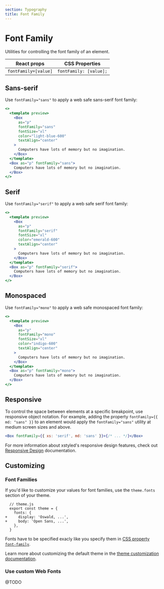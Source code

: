 ```yaml
---
section: Typography
title: Font Family
---
```


# Font Family

Utilities for controlling the font family of an element.

| React props          | CSS Properties         |
| -------------------- | ---------------------- |
| `fontFamily=[value]` | `fontFamily: [value];` |

## Sans-serif

Use `fontFamily="sans"` to apply a web safe sans-serif font family:

```jsx preview
<>
  <template preview>
    <Box
      as="p"
      fontFamily="sans"
      fontSize="xl"
      color="light-blue-600"
      textAlign="center"
    >
      Computers have lots of memory but no imagination.
    </Box>
  </template>
  <Box as="p" fontFamily="sans">
    Computers have lots of memory but no imagination.
  </Box>
</>
```

## Serif

Use `fontFamily="serif"` to apply a web safe serif font family:

```jsx preview
<>
  <template preview>
    <Box
      as="p"
      fontFamily="serif"
      fontSize="xl"
      color="emerald-600"
      textAlign="center"
    >
      Computers have lots of memory but no imagination.
    </Box>
  </template>
  <Box as="p" fontFamily="serif">
    Computers have lots of memory but no imagination.
  </Box>
</>
```

## Monospaced

Use `fontFamily="mono"` to apply a web safe monospaced font family:

```jsx preview
<>
  <template preview>
    <Box
      as="p"
      fontFamily="mono"
      fontSize="xl"
      color="indigo-600"
      textAlign="center"
    >
      Computers have lots of memory but no imagination.
    </Box>
  </template>
  <Box as="p" fontFamily="mono">
    Computers have lots of memory but no imagination.
  </Box>
</>
```

## Responsive

To control the space between elements at a specific breakpoint, use responsive object notation. For example, adding the property `fontFamily={{ md: "sans" }}` to an element would apply the `fontFamily="sans"` utility at medium screen sizes and above.

```jsx
<Box fontFamily={{ xs: 'serif', md: 'sans' }}>{/* ... */}</Box>
```

For more information about xstyled's responsive design features, check out [Responsive Design](@TODO-link) documentation.

## Customizing

### Font Families

If you'd like to customize your values for font families, use the `theme.fonts` section of your theme.

```diffjs
  // theme.js
  export const theme = {
    fonts: {
+     display: 'Oswald, ...',
+     body: 'Open Sans, ...',
    },
  }
```

Fonts have to be specified exacly like you specify them in [CSS property `font-family`](https://developer.mozilla.org/en-US/docs/Web/CSS/font-family).

Learn more about customizing the default theme in the [theme customization documentation](@TODO-link).

### Use custom Web Fonts

@TODO
